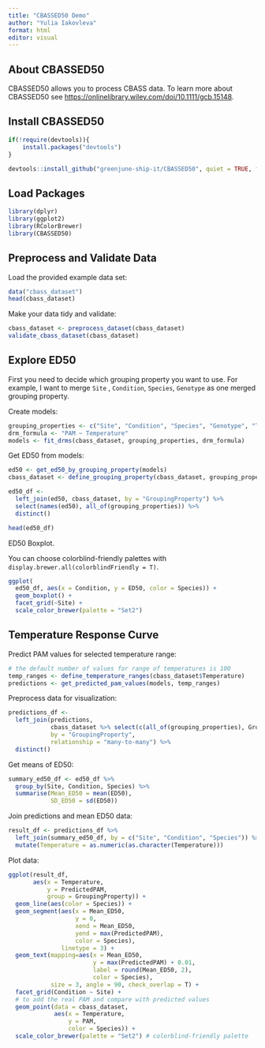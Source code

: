 ```yaml
---
title: "CBASSED50 Demo"
author: "Yulia Iakovleva"
format: html
editor: visual
---
```


## About CBASSED50

CBASSED50 allows you to process CBASS data. To learn more about CBASSED50 see <https://onlinelibrary.wiley.com/doi/10.1111/gcb.15148>.

## Install CBASSED50

```r
if(!require(devtools)){
    install.packages("devtools")
}

devtools::install_github("greenjune-ship-it/CBASSED50", quiet = TRUE, force = TRUE)
```

## Load Packages

```r
library(dplyr)
library(ggplot2)
library(RColorBrewer)
library(CBASSED50)
```

## Preprocess and Validate Data

Load the provided example data set:

```r
data("cbass_dataset")
head(cbass_dataset)
```

Make your data tidy and validate:

```r
cbass_dataset <- preprocess_dataset(cbass_dataset)
validate_cbass_dataset(cbass_dataset)
```

## Explore ED50

First you need to decide which grouping property you want to use. For example, I want to merge `Site` , `Condition`, `Species`, `Genotype` as one merged grouping property.

Create models:

```r
grouping_properties <- c("Site", "Condition", "Species", "Genotype", "Timepoint")
drm_formula <- "PAM ~ Temperature"
models <- fit_drms(cbass_dataset, grouping_properties, drm_formula)
```

Get ED50 from models:

```r
ed50 <- get_ed50_by_grouping_property(models)
cbass_dataset <- define_grouping_property(cbass_dataset, grouping_properties)

ed50_df <- 
  left_join(ed50, cbass_dataset, by = "GroupingProperty") %>%
  select(names(ed50), all_of(grouping_properties)) %>%
  distinct()

head(ed50_df)
```

ED50 Boxplot.

You can choose colorblind-friendly palettes with `display.brewer.all(colorblindFriendly = T)`.

```r
ggplot(
  ed50_df, aes(x = Condition, y = ED50, color = Species)) +
  geom_boxplot() + 
  facet_grid(~Site) +
  scale_color_brewer(palette = "Set2")
```

## Temperature Response Curve

Predict PAM values for selected temperature range:

```r
# the default number of values for range of temperatures is 100
temp_ranges <- define_temperature_ranges(cbass_dataset$Temperature)
predictions <- get_predicted_pam_values(models, temp_ranges)
```

Preprocess data for visualization:

```r
predictions_df <- 
  left_join(predictions,
            cbass_dataset %>% select(c(all_of(grouping_properties), GroupingProperty)),
            by = "GroupingProperty",
            relationship = "many-to-many") %>%
  distinct()
```

Get means of ED50:

```r
summary_ed50_df <- ed50_df %>%
  group_by(Site, Condition, Species) %>%
  summarise(Mean_ED50 = mean(ED50),
            SD_ED50 = sd(ED50))
```

Join predictions and mean ED50 data:

```r
result_df <- predictions_df %>%
  left_join(summary_ed50_df, by = c("Site", "Condition", "Species")) %>%
  mutate(Temperature = as.numeric(as.character(Temperature)))
```

Plot data:

```r
ggplot(result_df,
       aes(x = Temperature,
           y = PredictedPAM,
           group = GroupingProperty)) +
  geom_line(aes(color = Species)) +
  geom_segment(aes(x = Mean_ED50,
                   y = 0,
                   xend = Mean_ED50,
                   yend = max(PredictedPAM),
                   color = Species),
               linetype = 3) +
  geom_text(mapping=aes(x = Mean_ED50,
                        y = max(PredictedPAM) + 0.01,
                        label = round(Mean_ED50, 2),
                        color = Species),
            size = 3, angle = 90, check_overlap = T) +
  facet_grid(Condition ~ Site) +
  # to add the real PAM and compare with predicted values
  geom_point(data = cbass_dataset,
             aes(x = Temperature,
                 y = PAM,
                 color = Species)) +
  scale_color_brewer(palette = "Set2") # colorblind-friendly palette
```
